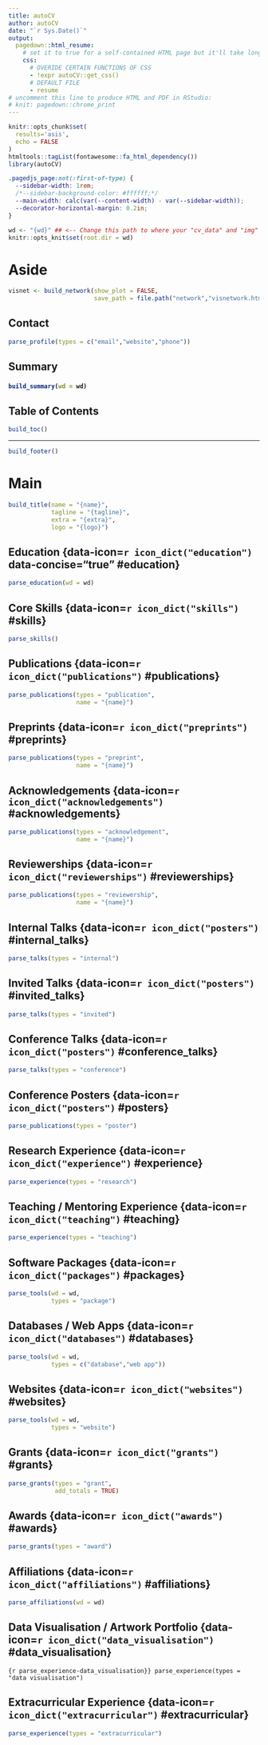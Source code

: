 ```yaml
---
title: autoCV
author: autoCV
date: "`r Sys.Date()`"
output:
  pagedown::html_resume:
    # set it to true for a self-contained HTML page but it'll take longer to render
    css: 
      # OVERIDE CERTAIN FUNCTIONS OF CSS
      - !expr autoCV::get_css()
      # DEFAULT FILE
      - resume 
# uncomment this line to produce HTML and PDF in RStudio:
# knit: pagedown::chrome_print
---
```


```r
knitr::opts_chunk$set(
  results='asis', 
  echo = FALSE
)
htmltools::tagList(fontawesome::fa_html_dependency())
library(autoCV) 
```

<!-- Only show sidebar on first page: https://github.com/rstudio/pagedown/issues/147 -->
```css
.pagedjs_page:not(:first-of-type) {
  --sidebar-width: 1rem;
  /*--sidebar-background-color: #ffffff;*/
  --main-width: calc(var(--content-width) - var(--sidebar-width));
  --decorator-horizontal-margin: 0.2in;
}
```

<!-- Custom Info -->
```r
wd <- "{wd}" ## <-- Change this path to where your "cv_data" and "img" subfolders are stored
knitr::opts_knit$set(root.dir = wd)
```

# Aside 

```r
visnet <- build_network(show_plot = FALSE,
                        save_path = file.path("network","visnetwork.html"))
```

## Contact {#contact}

```r
parse_profile(types = c("email","website","phone"))
```

## Summary {#summary}

<h4>  
```r
build_summary(wd = wd)
```
</h4>

## Table of Contents {#toc}

```r
build_toc()
```

<hr>

```r
build_footer()
```

# Main

```r
build_title(name = "{name}",
            tagline = "{tagline}",
            extra = "{extra}", 
            logo = "{logo}")
```


## Education {data-icon=`r icon_dict("education")` data-concise="true" #education}

```r
parse_education(wd = wd)
```

## Core Skills {data-icon=`r icon_dict("skills")` #skills}

```r
parse_skills()
```


## Publications {data-icon=`r icon_dict("publications")` #publications}

```r
parse_publications(types = "publication",
                   name = "{name}")
```

## Preprints {data-icon=`r icon_dict("preprints")` #preprints}

```r
parse_publications(types = "preprint",
                   name = "{name}")
```

## Acknowledgements {data-icon=`r icon_dict("acknowledgements")` #acknowledgements}

```r
parse_publications(types = "acknowledgement",
                   name = "{name}")
```

## Reviewerships {data-icon=`r icon_dict("reviewerships")` #reviewerships}

```r
parse_publications(types = "reviewership",
                   name = "{name}")
```

## Internal Talks {data-icon=`r icon_dict("posters")` #internal_talks}

```r
parse_talks(types = "internal")
```

## Invited Talks {data-icon=`r icon_dict("posters")` #invited_talks}

```r
parse_talks(types = "invited")
```

## Conference Talks {data-icon=`r icon_dict("posters")` #conference_talks}

```r
parse_talks(types = "conference")
```


## Conference Posters {data-icon=`r icon_dict("posters")` #posters}

```r
parse_publications(types = "poster")
```

## Research Experience {data-icon=`r icon_dict("experience")` #experience}

```r
parse_experience(types = "research")
```

## Teaching / Mentoring Experience {data-icon=`r icon_dict("teaching")` #teaching}

```r
parse_experience(types = "teaching")
```

## Software Packages {data-icon=`r icon_dict("packages")` #packages}

```r
parse_tools(wd = wd,
            types = "package")
```

## Databases / Web Apps {data-icon=`r icon_dict("databases")` #databases}

```r
parse_tools(wd = wd,
            types = c("database","web app"))
```

## Websites {data-icon=`r icon_dict("websites")` #websites}

```r
parse_tools(wd = wd,
            types = "website")
```

## Grants {data-icon=`r icon_dict("grants")` #grants}

```r
parse_grants(types = "grant", 
             add_totals = TRUE)
```

## Awards {data-icon=`r icon_dict("awards")` #awards}

```r
parse_grants(types = "award")
```

## Affiliations {data-icon=`r icon_dict("affiliations")` #affiliations}

```r
parse_affiliations(wd = wd)
```

## Data Visualisation / Artwork Portfolio {data-icon=`r icon_dict("data_visualisation")` #data_visualisation}

```{r parse_experience-data_visualisation}}
parse_experience(types = "data visualisation")
```

## Extracurricular Experience {data-icon=`r icon_dict("extracurricular")` #extracurricular}

```r
parse_experience(types = "extracurricular")
```
